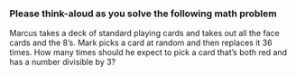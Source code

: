 ### Please think-aloud as you solve the following math problem

Marcus takes a deck of standard playing cards and takes out all the face cards and the 8's. Mark picks a card at random and then replaces it 36 times. How many times should he expect to pick a card that's both red and has a number divisible by 3?
